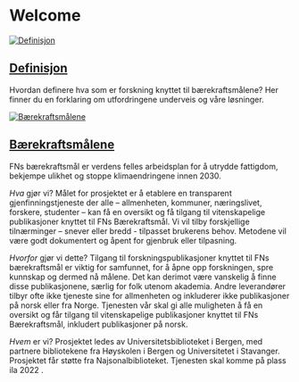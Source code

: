 # Welcome

<div className="cards">
  <div className="card">
    <div className="image">
      <a href="/definisjon"><img src="/img/image_r4sdg_500x450.png" alt="Definisjon" /></a>
    </div>
    <div className="content">
      <h2><a href="/definsjon">Definisjon</a></h2>
      <p>Hvordan definere hva som er forskning knyttet til bærekraftsmålene? Her finner du en forklaring om utfordringene underveis og våre løsninger.</p>
    </div>
  </div>

  <div className="card">
    <div className="image">
      <a href="/baerekraftsmaalene"><img src="/img/image_berekraftshjulet_500x450.png" alt="Bærekraftsmålene" /></a>
    </div>
    <div className="content">
      <h2><a href="/baerekraftsmaalene">Bærekraftsmålene</a></h2>
      <p>FNs bærekraftsmål er verdens felles arbeidsplan for å utrydde fattigdom, bekjempe ulikhet og stoppe klimaendringene innen 2030.</p>
    </div>
  </div>
</div>

_Hva_ gjør vi? Målet for prosjektet er å etablere en transparent gjenfinningstjeneste der alle – allmenheten, kommuner, næringslivet, forskere, studenter – kan få en oversikt og få tilgang til vitenskapelige publikasjoner knyttet til FNs Bærekraftsmål. Vi vil tilby forskjellige tilnærminger – snever eller bredd - tilpasset brukerens behov. Metodene vil være godt dokumentert og åpent for gjenbruk eller tilpasning.

_Hvorfor_ gjør vi dette? Tilgang til forskningspublikasjoner knyttet til FNs bærekraftsmål er viktig for samfunnet, for å åpne opp forskningen, spre kunnskap og dermed nå målene. Det kan derimot være vanskelig å finne disse publikasjonene, særlig for folk utenom akademia. Andre leverandører tilbyr ofte ikke tjeneste sine for allmenheten og inkluderer ikke publikasjoner på norsk eller fra Norge. Tjenesten vår skal gi alle muligheten å få en oversikt og får tilgang til vitenskapelige publikasjoner knyttet til FNs Bærekraftsmål, inkludert publikasjoner på norsk.

_Hvem_ er vi? Prosjektet ledes av Universitetsbiblioteket i Bergen, med partnere bibliotekene fra Høyskolen i Bergen og Universitetet i Stavanger. Prosjektet får støtte fra Najsonalbiblioteket. Tjenesten skal komme på plass ila 2022 .